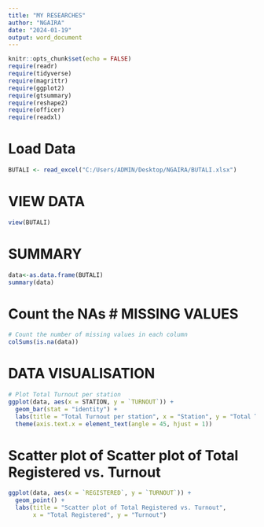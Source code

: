 ```yaml
---
title: "MY RESEARCHES"
author: "NGAIRA"
date: "2024-01-19"
output: word_document
---
```


```r
knitr::opts_chunk$set(echo = FALSE)
require(readr)
require(tidyverse)
require(magrittr)
require(ggplot2)
require(gtsummary)
require(reshape2)
require(officer)
require(readxl)
```

# Load Data

```r
BUTALI <- read_excel("C:/Users/ADMIN/Desktop/NGAIRA/BUTALI.xlsx")

```

# VIEW DATA
```r
view(BUTALI)
```
# SUMMARY 
```r
data<-as.data.frame(BUTALI)
summary(data)
```



# Count the NAs #  MISSING VALUES

```r
# Count the number of missing values in each column
colSums(is.na(data))

```

# DATA VISUALISATION
```r
# Plot Total Turnout per station
ggplot(data, aes(x = STATION, y = `TURNOUT`)) +
  geom_bar(stat = "identity") +
  labs(title = "Total Turnout per station", x = "Station", y = "Total Turnout") +
  theme(axis.text.x = element_text(angle = 45, hjust = 1))

```

# Scatter plot of Scatter plot of Total Registered vs. Turnout
```r
ggplot(data, aes(x = `REGISTERED`, y = `TURNOUT`)) +
  geom_point() +
  labs(title = "Scatter plot of Total Registered vs. Turnout",
       x = "Total Registered", y = "Turnout")
```


